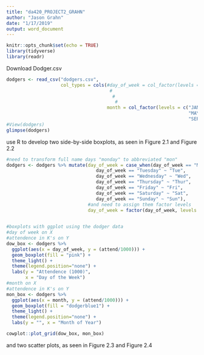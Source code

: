 ```yaml
---
title: "da420_PROJECT2_GRAHN"
author: "Jason Grahn"
date: "1/17/2019"
output: word_document
---
```


```r
knitr::opts_chunk$set(echo = TRUE)
library(tidyverse)
library(readr)
```

Download Dodger.csv
```r
dodgers <- read_csv("dodgers.csv", 
                    col_types = cols(#day_of_week = col_factor(levels = c("Monday", "Tuesday", 
                                      #                                   "Wednesday", "Thursday", 
                                       #                                  "Friday", "Saturday", 
                                        #                                 "Sunday")),
                                     month = col_factor(levels = c("JAN", "FEB", "MAR", "APR",
                                                                   "MAY", "JUN", "JUL", "AUG",
                                                                   "SEP", "OCT", "NOV", "DEC"))))
#View(dodgers)
glimpse(dodgers)
```

use R to develop two side-by-side boxplots, as seen in Figure 2.1 and Figure 2.2
```r
#need to transform full name days "monday" to abbreviated "mon"
dodgers <- dodgers %>% mutate(day_of_week = case_when(day_of_week == "Monday" ~ "Mon",
                                 day_of_week == "Tuesday" ~ "Tue",
                                 day_of_week == "Wednesday" ~ "Wed",
                                 day_of_week == "Thursday" ~ "Thur",
                                 day_of_week == "Friday" ~ "Fri",
                                 day_of_week == "Saturday" ~ "Sat",
                                 day_of_week == "Sunday" ~ "Sun"),
                              #and need to assign them factor levels
                              day_of_week = factor(day_of_week, levels = c("Mon", "Tue", "Wed",
                                                                           "Thur", "Fri", "Sat", "Sun")))

#boxplots with ggplot using the dodger data
#day of week on X
#attendence in K's on Y
dow_box <- dodgers %>% 
  ggplot(aes(x = day_of_week, y = (attend/1000))) +
  geom_boxplot(fill = "pink") +
  theme_light() +
  theme(legend.position="none") +
  labs(y = "Attendence (1000)",
       x = "Day of the Week")
#month on X
#attendence in K's on Y
mon_box <- dodgers %>% 
  ggplot(aes(x = month, y = (attend/1000))) +
  geom_boxplot(fill = "dodgerblue1") +
  theme_light() +
  theme(legend.position="none") +
  labs(y = "", x = "Month of Year")

cowplot::plot_grid(dow_box, mon_box)
```

and two scatter plots, as seen in Figure 2.3 and Figure 2.4
```r

```


